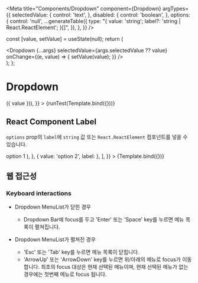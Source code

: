 
<Meta
  title="Components/Dropdown"
  component={Dropdown}
  argTypes={{
    selectedValue: {
      control: 'text',
    },
    disabled: {
      control: 'boolean',
    },
    options: {
      control: 'null',
      ...generateTable({
        type: "{ value: 'string'; label?: 'string | React.ReactElement'; }[]",
      }),
    },
  }}
/>

  const [value, setValue] = useState(null);
  return (
    <div>
      <Dropdown
        {...args}
        selectedValue={args.selectedValue ?? value}
        onChange={(e, value) => {
          setValue(value);
        }}
      />
    </div>
  );
};

# Dropdown

<Canvas>
  <Story
    name="default"
    args={{
      zIndex: 9999,
      placeholder: '선택해주세요.',
      options: ['loplat X', 'loplat i', 'WPS', 'IPS'].map((value) => ({ value })),
    }}
  >
    {runTest(Template.bind({}))}
  </Story>
</Canvas>

<ArgsTable story="default" />

## React Component Label

`options` prop의 `label`에 `string` 값 또는 `React.ReactElement` 컴포넌트를 넣을 수 있습니다.

<Canvas withSource="open">
  <Story
    name="label"
    args={{
      zIndex: 9999,
      placeholder: '선택해주세요.',
      options: [
        {
          value: 'option 1',
          label: (
            <Body color={black} my={0}>
              option 1
            </Body>
          ),
        },
        { value: 'option 2', label: <HeartFillIcon fillColor={danger} aria-label="하트 아이콘" /> },
      ],
    }}
  >
    {Template.bind({})}
  </Story>
</Canvas>

## 웹 접근성

### Keyboard interactions

- Dropdown MenuList가 닫힌 경우

  - Dropdown Bar에 focus를 두고 'Enter' 또는 'Space' key를 누르면 메뉴 목록이 펼쳐집니다.

- Dropdown MenuList가 펼쳐진 경우

  - 'Esc' 또는 'Tab' key를 누르면 메뉴 목록이 닫힙니다.
  - 'ArrowUp' 또는 'ArrowDown' key를 누르면 위/아래의 메뉴로 focus가 이동합니다. 최초의 focus 대상은 현재 선택된 메뉴이며, 현재 선택된 메뉴가 없는 경우에는 첫번째 메뉴로 focus 됩니다.
